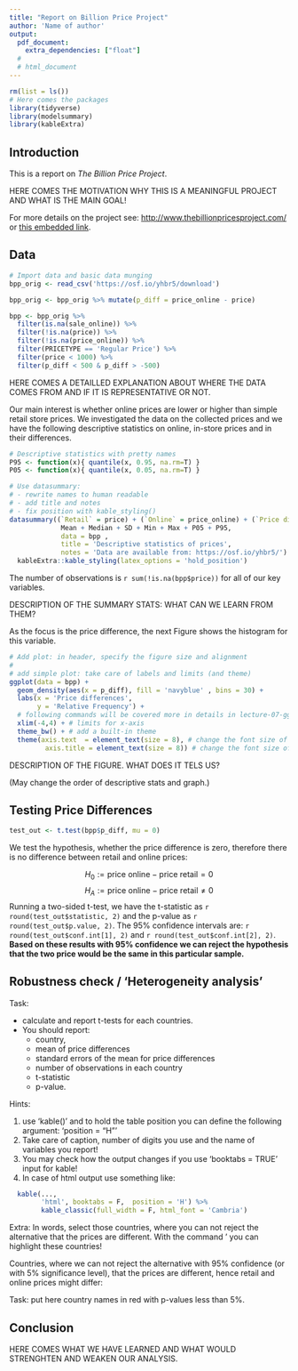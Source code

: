 ```yaml
---
title: "Report on Billion Price Project"
author: 'Name of author'
output: 
  pdf_document:
    extra_dependencies: ["float"]
  #
  # html_document
---
```


```r
rm(list = ls())
# Here comes the packages
library(tidyverse)
library(modelsummary)
library(kableExtra)
```

## Introduction

This is a report on *The Billion Price Project*.

HERE COMES THE MOTIVATION WHY THIS IS A MEANINGFUL PROJECT AND WHAT IS THE MAIN GOAL!

For more details on the project see: <http://www.thebillionpricesproject.com/> or [this embedded link](http://www.thebillionpricesproject.com/).

## Data

```r
# Import data and basic data munging
bpp_orig <- read_csv('https://osf.io/yhbr5/download')

bpp_orig <- bpp_orig %>% mutate(p_diff = price_online - price)

bpp <- bpp_orig %>% 
  filter(is.na(sale_online)) %>%
  filter(!is.na(price)) %>%
  filter(!is.na(price_online)) %>% 
  filter(PRICETYPE == 'Regular Price') %>% 
  filter(price < 1000) %>% 
  filter(p_diff < 500 & p_diff > -500)

```

HERE COMES A DETAILLED EXPLANATION ABOUT WHERE THE DATA COMES FROM AND IF IT IS REPRESENTATIVE OR NOT.

Our main interest is whether online prices are lower or higher than simple retail store prices. We investigated the data on the collected prices and we have the following descriptive statistics on online, in-store prices and in their differences.

```r

# Descriptive statistics with pretty names
P95 <- function(x){ quantile(x, 0.95, na.rm=T) }
P05 <- function(x){ quantile(x, 0.05, na.rm=T) }

# Use datasummary:
# - rewrite names to human readable
# - add title and notes
# - fix position with kable_styling()
datasummary((`Retail` = price) + (`Online` = price_online) + (`Price difference` = p_diff) ~
             Mean + Median + SD + Min + Max + P05 + P95, 
             data = bpp ,
             title = 'Descriptive statistics of prices',
             notes = 'Data are available from: https://osf.io/yhbr5/') %>% 
  kableExtra::kable_styling(latex_options = 'hold_position')
```

The number of observations is `r sum(!is.na(bpp$price))` for all of our key variables.

DESCRIPTION OF THE SUMMARY STATS: WHAT CAN WE LEARN FROM THEM?

As the focus is the price difference, the next Figure shows the histogram for this variable.

```r

# Add plot: in header, specify the figure size and alignment
#
# add simple plot: take care of labels and limits (and theme)
ggplot(data = bpp) +
  geom_density(aes(x = p_diff), fill = 'navyblue' , bins = 30) +
  labs(x = 'Price differences',
       y = 'Relative Frequency') +
  # following commands will be covered more in details in lecture-07-ggplot-indepth
  xlim(-4,4) + # limits for x-axis
  theme_bw() + # add a built-in theme
  theme(axis.text  = element_text(size = 8), # change the font size of axis text/numbers
         axis.title = element_text(size = 8)) # change the font size of axis titles
```

DESCRIPTION OF THE FIGURE. WHAT DOES IT TELS US?

(May change the order of descriptive stats and graph.)

## Testing Price Differences

```r

test_out <- t.test(bpp$p_diff, mu = 0)

```

We test the hypothesis, whether the price difference is zero, therefore there is no difference between retail and online prices:

$$H_0:=\text{price online} - \text{price retail} = 0$$ $$H_A:=\text{price online} - \text{price retail} \neq 0$$ Running a two-sided t-test, we have the t-statistic as `r round(test_out$statistic, 2)` and the p-value as `r round(test_out$p.value, 2)`. The 95% confidence intervals are: `r round(test_out$conf.int[1], 2)` and `r round(test_out$conf.int[2], 2)`. **Based on these results with 95% confidence we can reject the hypothesis that the two price would be the same in this particular sample.**

## Robustness check / 'Heterogeneity analysis'

Task: 

  - calculate and report t-tests for each countries.
  - You should report: 
    - country, 
    - mean of price differences
    - standard errors of the mean for price differences
    - number of observations in each country
    - t-statistic
    - p-value.

Hints: 

  1. use 'kable()' and to hold the table position you can define the following argument: 'position = "H"'
  2. Take care of caption, number of digits you use and the name of variables you report! 
  3. You may check how the output changes if you use 'booktabs = TRUE' input for kable! 
  4. In case of html output use something like:
  


```r
  kable(...,
        'html', booktabs = F,  position = 'H') %>%
        kable_classic(full_width = F, html_font = 'Cambria')
```



Extra: In words, select those countries, where you can not reject the alternative that the prices are different. With the command '\textcolor{red}{this is red} you can highlight these countries!

Countries, where we can not reject the alternative with 95% confidence (or with 5% significance level), that the prices are different, hence retail and online prices might differ: 

Task: put here country names in red with p-values less than 5%.


## Conclusion

HERE COMES WHAT WE HAVE LEARNED AND WHAT WOULD STRENGHTEN AND WEAKEN OUR ANALYSIS.
